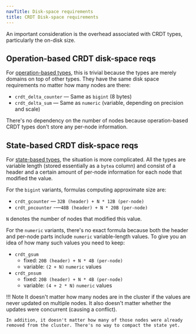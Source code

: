 ```yaml
---
navTitle: Disk-space requirements
title: CRDT Disk-space requirements
---
```


An important consideration is the overhead associated with CRDT types, particularly the on-disk size.

## Operation-based CRDT disk-space reqs

For [operation-based types](02_state-op-crdts/#operation-based-crdt-types-cmcrdt), this is trivial because the types are merely domains on top of other types. They have the same disk space requirements no matter how many nodes are there:

-   `crdt_delta_counter` &mdash; Same as `bigint` (8 bytes)
-   `crdt_delta_sum` &mdash; Same as `numeric` (variable, depending on precision
    and scale)

There's no dependency on the number of nodes because operation-based CRDT types don't store any per-node information.

## State-based CRDT disk-space reqs 

For [state-based types](02_state-op-crdts/#state-based-crdt-types-cvcrdt), the situation is more complicated. All the types are variable length (stored essentially as a `bytea` column) and consist of a header and a certain amount of per-node information for each node that modified the value.

For the `bigint` variants, formulas computing approximate size are:

-   `crdt_gcounter` &mdash; `32B (header) + N * 12B (per-node)`
-   `crdt_pncounter` -&mdash;`48B (header) + N * 20B (per-node)`

 `N` denotes the number of nodes that modified this value.

For the `numeric` variants, there's no exact formula because both the header and per-node parts include `numeric` variable-length values. To give you an idea of how many such values you need to keep:

-   `crdt_gsum`
    -   fixed: `20B (header) + N * 4B (per-node)`
    -   variable: `(2 + N)` `numeric` values
-   `crdt_pnsum`
    -   fixed: `20B (header) + N * 4B (per-node)`
    -   variable: `(4 + 2 * N)` `numeric` values

!!! Note
    It doesn't matter how many nodes are in the cluster if the values are never updated on multiple nodes. It also doesn't matter whether the updates were concurrent (causing a conflict).

    In addition, it doesn't matter how many of those nodes were already removed from the cluster. There's no way to compact the state yet.